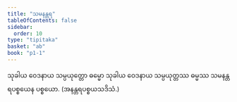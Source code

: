 ```yaml
---
title: "သမနန္တရ"
tableOfContents: false
sidebar:
  order: 10
type: "tipitaka"
basket: "ab"
book: "p1-1"
---
```



<DynamicBreadcrumb />

<Division number="48" book="p1-1" e="ch" v="36" p="346">

<Paragraph number="1911" book="p1-1">
သုခါယ ဝေဒနာယ သမ္ပယုတ္တော ဓမ္မော သုခါယ ဝေဒနာယ သမ္ပယုတ္တဿ ဓမ္မဿ သမနန္တရပစ္စယေန ပစ္စယော. (အနန္တရပစ္စယသဒိသံ.)
</Paragraph>
</Division>